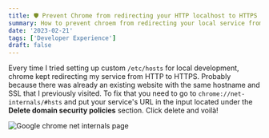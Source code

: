 ```yaml
---
title: 🛡️ Prevent Chrome from redirecting your HTTP localhost to HTTPS
summary: How to prevent chroem from redirecting your local service from http to https
date: '2023-02-21'
tags: ['Developer Experience']
draft: false
---
```


Every time I tried setting up custom `/etc/hosts` for local development, chrome kept redirecting my service from HTTP to HTTPS.
Probably because there was already an existing website with the same hostname and SSL that I previously visited.
To fix that you need to go to `chrome://net-internals/#hsts` and put your service's URL in the input located under the **Delete domain security policies** section. Click delete and voilà!

![Google chrome net internals page](/static/images/prevent-chrome-from-redirecting-your-http-localhost-to-https/dns-purge.png)
